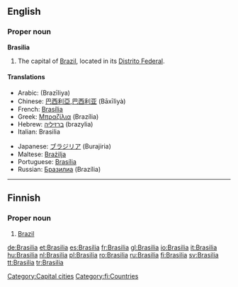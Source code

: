 {{wikipedia}}
==English==

===Proper noun===
'''Brasilia'''

# The capital of [[Brazil]], located in its [[Distrito Federal]].

====Translations====
{{trans-top|The capital of Brazil}}
* Arabic: {{Arab|[[برازيليا]]}} (Brazīliya) {{f}}
* Chinese: [[巴西利亞]],[[巴西利亚]] (Bāxīlìyà)
* French: [[Brasília]]
* Greek: [[Μπραζίλια]] (Brazília) {{f}}
* Hebrew: [[ברזיליה]] (brazylia)
* Italian: Brasilia
{{trans-mid}}
* Japanese: [[ブラジリア]] (Burajiria)
* Maltese: [[Brażilja]]
* Portuguese: [[Brasília]]
* Russian: [[Бразилиа]] (Brazília) {{f}}
{{trans-bottom}}

[[Category:Capital cities]]

----

==Finnish==
{{wikipedia|lang=fi}}

===Proper noun===
{{fi-noun|proper=true|Brasili|type=kulkija}}

# [[Brazil]]

[[Category:fi:Countries]]

[[de:Brasilia]]
[[et:Brasilia]]
[[es:Brasilia]]
[[fr:Brasilia]]
[[gl:Brasilia]]
[[io:Brasilia]]
[[it:Brasilia]]
[[hu:Brasilia]]
[[nl:Brasilia]]
[[pl:Brasilia]]
[[ro:Brasilia]]
[[ru:Brasilia]]
[[fi:Brasilia]]
[[sv:Brasilia]]
[[tt:Brasilia]]
[[tr:Brasilia]]